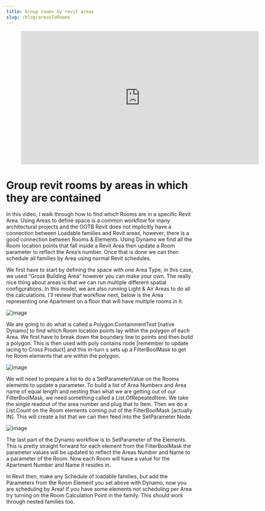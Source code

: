 ```yaml
---
title: Group rooms by revit areas
slug: /blog/areasToRooms
---
```


<figure class="video_container">
  <iframe title="vimeo-player" class="w-full aspect-video" src="https://player.vimeo.com/video/124577440" width="640" height="360" frameborder="0" allowfullscreen></iframe>
</figure>

# Group revit rooms by areas in which they are contained
In this video, I walk through how to find which Rooms are in a specific Revit Area. Using Areas to define space is a common workflow for many architectural projects and the OOTB Revit does not implicitly have a connection between Loadable families and Revit areas, however, there is a good connection between Rooms & Elements. Using Dynamo we find all the Room location points that fall inside a Revit Area then update a Room parameter to reflect the Area‘s number. Once that is done we can then schedule all families by Area using normal Revit schedules.

We first have to start by defining the space with one Area Type, in this case, we used “Gross Building Area” however you can make your own. The really nice thing about areas is that we can run multiple different spatial configurations. In this model, we are also running Light & Air Areas to do all the calculations. I'll review that workflow next, below is the Area representing one Apartment on a floor that will have multiple rooms in it.

![image](/images/roomInAreaPlan.jpg)

We are going to do what is called a Polygon.ContainmentTest [native Dynamo] to find which Room location points lay within the polygon of each Area. We first have to break down the boundary line to points and then build a polygon. This is then used with poly contains node [remember to update lacing to Cross Product] and this in-turn s sets up a FilterBoolMask to get he Room elements that are within the polygon.

![image](/images/roomInAreaGrouping.gif)

We will need to prepare a list to do a SetParameterValue on the Rooms elements to update a parameter. To build a list of Area Numbers and Area name of equal length and nesting than what we are getting out of our FilterBoolMask, we need something called a List.OfRepeatedItem. We take the single readout of the area number and plug that to Item. Then we do a List.Count on the Room elements coming out of the FilterBoolMask [actually IN]. This will create a list that we can then feed into the SetParameter Node.

![image](/images/roomInArea.jpg)

The last part of the Dynamo workflow is to SetParameter of the Elements. This is pretty straight forward for each element from the FilterBoolMask the parameter values will be updated to reflect the Areas Number and Name to a parameter of the Room. Now each Room will have a value for the Apartment Number and Name it resides in.


In Revit then, make any Schedule of loadable families, but add the Parameters from the Room Element you set above with Dynamo, now you are scheduling by Area! If you have some elements not scheduling per Area try turning on the Room Calculation Point in the family.  This should work through nested families too.
